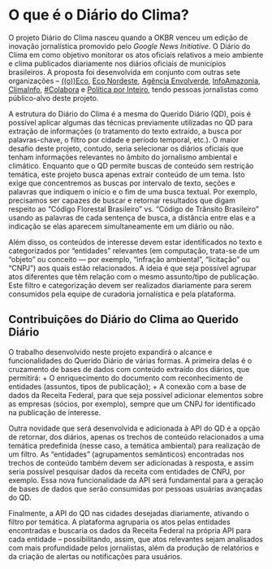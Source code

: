 # O que é o Diário do Clima? {#diariodoclima}

O projeto Diário do Clima nasceu quando a OKBR venceu um edição de inovação jornalística promovido pelo _Google News Initiative_. O Diário do Clima em como objetivo monitorar os atos oficiais relativos a meio ambiente e clima publicados diariamente nos diários oficiais de municípios brasileiros. A proposta foi desenvolvida em conjunto com outras sete organizações -- [((o))Eco](https://oeco.org.br/), [Eco Nordeste](https://agenciaeconordeste.com.br/), [Agência Envolverde](https://envolverde.com.br/), [InfoAmazonia](https://infoamazonia.org/), [ClimaInfo](https://climainfo.org.br/), [#Colabora](https://projetocolabora.com.br/) e [Política por Inteiro](https://www.politicaporinteiro.org/), tendo pessoas jornalistas como público-alvo deste projeto.

A estrutura do Diário do Clima é a mesma do Querido Diário (QD), pois é possível aplicar algumas das técnicas previamente utilizadas no QD para extração de informações (o tratamento do texto extraído, a busca por palavras-chave, o filtro por cidade e período temporal, etc.). O maior desafio deste projeto, contudo, seria selecionar os diários oficiais que tenham informações relevantes no âmbito do jornalismo ambiental e climático. Enquanto que o QD permite buscas de conteúdo sem restrição temática, este projeto busca apenas extrair conteúdo de um tema. Isto exige que concentremos as buscas por intervalo de texto, seções e palavras que indiquem o início e o fim de uma busca textual. Por exemplo, precisamos ser capazes de buscar e retornar resultados que digam respeito ao "Código Florestal Brasileiro" vs. "Código de Trânsito Brasileiro" usando as palavras de cada sentença de busca, a distância entre elas e a indicação se elas aparecem simultaneamente em um diário ou não.

Além disso, os conteúdos de interesse devem estar identificados no texto e categorizados por "entidades" relevantes (em computação, trata-se de um "objeto" ou conceito — por exemplo, "infração ambiental", "licitação" ou "CNPJ") aos quais estão relacionados. A ideia é que seja possível agrupar atos diferentes que têm relação com o mesmo assunto/tipo de publicação. Este filtro e categorização devem ser realizados diariamente para serem consumidos pela equipe de curadoria jornalística e pela plataforma.

## Contribuições do Diário do Clima ao Querido Diário

O trabalho desenvolvido neste projeto expandirá o alcance e funcionalidades do Querido Diário de várias formas. A primeira delas é o cruzamento de bases de dados com conteúdo extraído dos diários, que permitirá:
+ O enriquecimento do documento com reconhecimento de entidades (assuntos, tipos de publicação);
+ A conexão com a base de dados da Receita Federal, para que seja possível adicionar elementos sobre as empresas (sócios, por exemplo), sempre que um CNPJ for identificado na publicação de interesse.

Outra novidade que será desenvolvida e adicionada à API do QD é a opção de retornar, dos diários, apenas os trechos de conteúdo relacionados a uma temática predefinida (nesse caso, a temática ambiental) para realização de um filtro. As "entidades" (agrupamentos semânticos) encontradas nos trechos de conteúdo também devem ser adicionadas à resposta, e assim seria possível pesquisar dados da receita com entidades de CNPJ, por exemplo. Essa nova funcionalidade da API será fundamental para a geração de bases de dados que serão  consumidas por pessoas usuárias avançadas do QD.

Finalmente, a API do QD nas cidades desejadas diariamente, ativando o filtro por temática. A plataforma agruparia os atos pelas entidades encontradas e buscaria os dados da Receita Federal na própria API para cada entidade -- possibilitando, assim, que atos relevantes sejam analisados com mais profundidade pelos jornalistas, além da produção de relatórios e da criação de alertas ou notificações para usuários.
